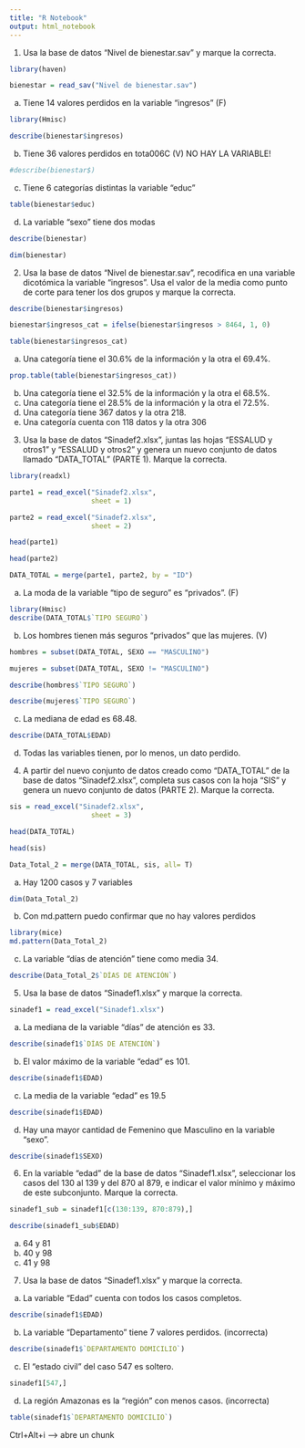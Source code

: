 ```yaml
---
title: "R Notebook"
output: html_notebook
---
```


1.	Usa la base de datos “Nivel de bienestar.sav” y marque la correcta.
```r
library(haven)

bienestar = read_sav("Nivel de bienestar.sav")
```

a.	Tiene 14 valores perdidos en la variable “ingresos” (F)
```r
library(Hmisc)

describe(bienestar$ingresos)
```

b.	Tiene 36 valores perdidos en tota006C (V) NO HAY LA VARIABLE!
```r
#describe(bienestar$)
```

c.	Tiene 6 categorías distintas la variable “educ”
```r
table(bienestar$educ)
```

d.	La variable “sexo” tiene dos modas
```r
describe(bienestar)
```

```r
dim(bienestar)
```

2.	Usa la base de datos “Nivel de bienestar.sav”, recodifica en una variable dicotómica la variable “ingresos”. Usa el valor de la media como punto de corte para tener los dos grupos y marque la correcta.

```r
describe(bienestar$ingresos)
```

```r
bienestar$ingresos_cat = ifelse(bienestar$ingresos > 8464, 1, 0)
```

```r
table(bienestar$ingresos_cat)
```

a.	Una categoría tiene el 30.6% de la información y la otra el 69.4%.
```r
prop.table(table(bienestar$ingresos_cat))
```

b.	Una categoría tiene el 32.5% de la información y la otra el 68.5%.
c.	Una categoría tiene el 28.5% de la información y la otra el 72.5%.
d.	Una categoría tiene 367 datos y la otra 218.
e.	Una categoría cuenta con 118 datos y la otra 306

3.	Usa la base de datos “Sinadef2.xlsx”, juntas las hojas “ESSALUD y otros1” y “ESSALUD y otros2” y genera un nuevo conjunto de datos llamado “DATA_TOTAL” (PARTE 1). Marque la correcta.
```r
library(readxl)

parte1 = read_excel("Sinadef2.xlsx", 
                    sheet = 1)
```

```r
parte2 = read_excel("Sinadef2.xlsx", 
                    sheet = 2)
```

```r
head(parte1)
```

```r
head(parte2)
```

```r
DATA_TOTAL = merge(parte1, parte2, by = "ID")
```

a.	La moda de la variable “tipo de seguro” es “privados”. (F)
```r
library(Hmisc)
describe(DATA_TOTAL$`TIPO SEGURO`)
```

b.	Los hombres tienen más seguros “privados” que las mujeres. (V)
```r
hombres = subset(DATA_TOTAL, SEXO == "MASCULINO")
```

```r
mujeres = subset(DATA_TOTAL, SEXO != "MASCULINO")
```

```r
describe(hombres$`TIPO SEGURO`)
```
```r
describe(mujeres$`TIPO SEGURO`)
```

c.	La mediana de edad es 68.48.
```r
describe(DATA_TOTAL$EDAD)
```

d.	Todas las variables tienen, por lo menos, un dato perdido. 

4.	A partir del nuevo conjunto de datos creado como “DATA_TOTAL” de la base de datos “Sinadef2.xlsx”, completa sus casos con la hoja “SIS” y genera un nuevo conjunto de datos (PARTE 2). Marque la correcta.
```r
sis = read_excel("Sinadef2.xlsx", 
                    sheet = 3)
```

```r
head(DATA_TOTAL)
```

```r
head(sis)
```

```r
Data_Total_2 = merge(DATA_TOTAL, sis, all= T)
```

a.	Hay 1200 casos y 7 variables 
```r
dim(Data_Total_2)
```

b.	Con md.pattern puedo confirmar que no hay valores perdidos
```r
library(mice)
md.pattern(Data_Total_2)
```

c.	La variable “días de atención” tiene como media 34.
```r
describe(Data_Total_2$`DÍAS DE ATENCIÓN`)
```
5.	Usa la base de datos “Sinadef1.xlsx” y marque la correcta.
```r
sinadef1 = read_excel("Sinadef1.xlsx")
```

a.	La mediana de la variable “días” de atención es 33.
```r
describe(sinadef1$`DÍAS DE ATENCIÓN`)
```

b.	El valor máximo de la variable “edad” es 101.
```r
describe(sinadef1$EDAD)
```

c.	La media de la variable “edad” es 19.5
```r
describe(sinadef1$EDAD)
```

d.	Hay una mayor cantidad de Femenino que Masculino en la variable “sexo”.
```r
describe(sinadef1$SEXO)
```

6.	En la variable “edad” de la base de datos “Sinadef1.xlsx”, seleccionar los casos del 130 al 139 y del 870 al 879, e indicar el valor mínimo y máximo de este subconjunto. Marque la correcta.
```r
sinadef1_sub = sinadef1[c(130:139, 870:879),]
```

```r
describe(sinadef1_sub$EDAD)
```


a.	64 y 81
b.	40 y 98
c.	41 y 98


7.	Usa la base de datos “Sinadef1.xlsx” y marque la correcta.
a.	La variable “Edad” cuenta con todos los casos completos.
```r
describe(sinadef1$EDAD)
```

b.	La variable “Departamento” tiene 7 valores perdidos. (incorrecta)
```r
describe(sinadef1$`DEPARTAMENTO DOMICILIO`)
```

c.	El “estado civil” del caso 547 es soltero.
```r
sinadef1[547,]
```

 d.	La región Amazonas es la “región” con menos casos. (incorrecta)
```r
table(sinadef1$`DEPARTAMENTO DOMICILIO`)
```


Ctrl+Alt+i --> abre un chunk
